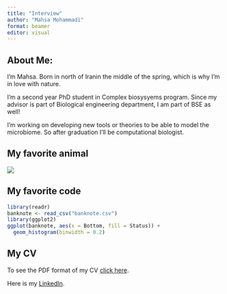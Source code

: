 ```yaml
---
title: "Interview"
author: "Mahsa Mohammadi"
format: beamer
editor: visual
---
```


## About Me:

I'm Mahsa. Born in north of Iranin the middle of the spring, which is why I'm in love with nature.

I'm a second year PhD student in Complex biosysyems program. Since my advisor is part of Biological engineering department, I am part of BSE as well!

I'm working on developing new tools or theories to be able to model the microbiome. So after graduation I'll be computational biologist.

## My favorite animal

![](cat.jpg)

## My favorite code

```r
library(readr)
banknote <- read_csv("banknote.csv")
library(ggplot2)
ggplot(banknote, aes(x = Bottom, fill = Status)) +
  geom_histogram(binwidth = 0.2)

```

## My CV

To see the PDF format of my CV [click here](https://github.com/mahmhmmdi/About-me/blob/main/CV.pdf).

Here is my [LinkedIn](https://www.linkedin.com/in/mah-mohammadi).

